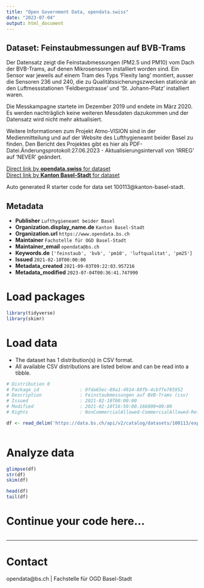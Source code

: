 ```yaml
---
title: "Open Government Data, opendata.swiss"
date: "2023-07-04"
output: html_document
---
```


## Dataset: Feinstaubmessungen auf BVB-Trams

Der Datensatz zeigt die Feinstaubmessungen (PM2.5 und PM10) vom Dach der BVB-Trams, auf denen Mikrosensoren installiert worden sind. Ein Sensor war jeweils auf einem Tram des Typs 'Flexity lang' montiert, ausser die Sensoren 236 und 240, die zu Qualitätssicherungszwecken stationär an den Luftmessstationen 'Feldbergstrasse' und 'St. Johann-Platz' installiert waren.

Die Messkampagne startete im Dezember 2019 und endete im März 2020. Es werden nachträglich keine weiteren Messdaten dazukommen und der Datensatz wird nicht mehr aktualisiert.

Weitere Informationen zum Projekt Atmo-VISION sind in der Medienmitteilung und auf der Website des Lufthygieneamt beider Basel zu finden. Den Bericht des Projektes gibt es hier als PDF-Datei.Änderungsprotokoll:27.06.2023 - Aktualisierungsintervall von 'IRREG' auf 'NEVER' geändert.

[Direct link by **opendata.swiss** for dataset](https://opendata.swiss/de/dataset/feinstaubmessungen-auf-bvb-trams)<br>
[Direct link by **Kanton Basel-Stadt** for dataset](https://data.bs.ch/explore/dataset/100113/)

Auto generated R starter code for data set 100113@kanton-basel-stadt.

## Metadata

- **Publisher** `Lufthygieneamt beider Basel`
- **Organization.display_name.de** `Kanton Basel-Stadt`
- **Organization.url** `https://www.opendata.bs.ch`
- **Maintainer** `Fachstelle für OGD Basel-Stadt`
- **Maintainer_email** `opendata@bs.ch`
- **Keywords.de** `['feinstaub', 'bvb', 'pm10', 'luftqualitat', 'pm25']`
- **Issued** `2021-02-10T00:00:00`
- **Metadata_created** `2021-09-03T09:22:03.957216`
- **Metadata_modified** `2023-07-04T00:36:41.747990`


# Load packages

```r

library(tidyverse)
library(skimr)

```

# Load data

-   The dataset has 1 distribution(s) in CSV format.
-   All available CSV distributions are listed below and can be read into a tibble.

```r

# Distribution 0
# Package_id               : 0fda65ec-89a1-4914-80fb-4cbffe785952
# Description              : Feinstaubmessungen auf BVB-Trams (csv)
# Issued                   : 2021-02-10T00:00:00
# Modified                 : 2021-02-10T16:50:00.166000+00:00
# Rights                   : NonCommercialAllowed-CommercialAllowed-ReferenceRequired

df <- read_delim('https://data.bs.ch/api/v2/catalog/datasets/100113/exports/csv')



```

# Analyze data

```r

glimpse(df)
str(df)
skim(df)

head(df)
tail(df)

```

# Continue your code here...

```r

```

------------------------------------------------------------------------

# Contact

opendata@bs.ch | Fachstelle für OGD Basel-Stadt

